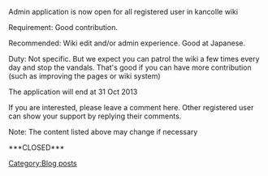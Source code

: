 <p class="MsoNormal">Admin application is now open for all registered user in kancolle wiki</p>

<p class="MsoNormal">Requirement: Good contribution.</p>

<p class="MsoNormal">Recommended: Wiki edit and/or admin experience. Good at Japanese.</p>

<p class="MsoNormal">Duty: Not specific. But we expect you can patrol the wiki a few times every day and stop the vandals. That's good if you can have more contribution (such as improving the pages or wiki system)</p>

<p class="MsoNormal">The application will end at 31 Oct 2013</p>

<p class="MsoNormal">If you are interested, please leave a comment here. Other registered user can show your support by replying their comments.</p>

<p class="MsoNormal">Note: The content listed above may change if necessary</p>

<p class="MsoNormal"></p>

<p class="MsoNormal">***CLOSED***</p>
[[Category:Blog posts]]